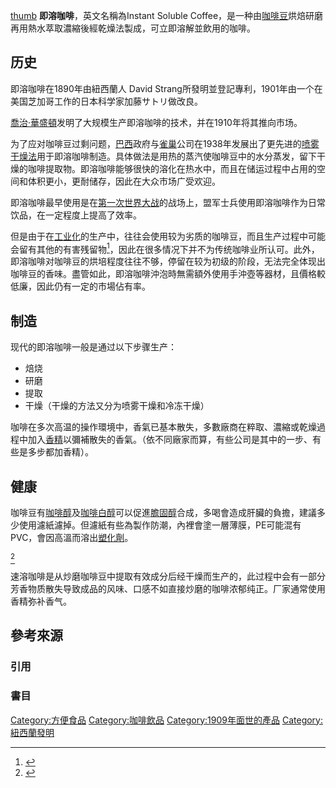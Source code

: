 {{Refimprove|time=2019-01-02T12:06:05+00:00}}
{{noteTA
|G1=Food
}}
[[file:Instant_coffee.jpg|thumb]]
'''即溶咖啡'''，英文名稱為Instant Soluble Coffee，是一种由[[咖啡豆|咖啡豆]]烘焙研磨再用熱水萃取濃縮後經乾燥法製成，可立即溶解並飲用的咖啡。

==历史==

即溶咖啡在1890年由紐西蘭人 David Strang所發明並登記專利，1901年由一个在美国芝加哥工作的日本科学家加藤サトリ做改良。

[[喬治·康士坦·路易士·華盛頓|喬治·華盛頓]]发明了大规模生产即溶咖啡的技术，并在1910年将其推向市场。

为了应对咖啡豆过剩问题，[[巴西|巴西]]政府与[[雀巢|雀巢]]公司在1938年发展出了更先进的[[喷雾干燥法|喷雾干燥法]]用于即溶咖啡制造。具体做法是用热的蒸汽使咖啡豆中的水分蒸发，留下干燥的咖啡提取物。即溶咖啡能够很快的溶化在热水中，而且在储运过程中占用的空间和体积更小，更耐储存，因此在大众市场广受欢迎。

即溶咖啡最早使用是在[[第一次世界大战|第一次世界大战]]的战场上，盟军士兵使用即溶咖啡作为日常饮品，在一定程度上提高了效率。

但是由于在[[工业化|工业化]]的生产中，往往会使用较为劣质的咖啡豆，而且生产过程中可能会留有其他的有害残留物<ref>{{cite web |url=http://www.sc.xinhuanet.com/content/2005-04/15/content_4066489.htm |title=存档副本 |accessdate=2014-04-22 |deadurl=yes |archiveurl=https://web.archive.org/web/20051124180033/http://www.sc.xinhuanet.com/content/2005-04/15/content_4066489.htm |archivedate=2005-11-24 }}</ref>，因此在很多情况下并不为传统咖啡业所认可。此外，即溶咖啡对咖啡豆的烘培程度往往不够，停留在较为初级的阶段，无法完全体现出咖啡豆的香味。盡管如此，即溶咖啡沖泡時無需額外使用手沖壺等器材，且價格較低廉，因此仍有一定的市場佔有率。

==制造==

现代的即溶咖啡一般是通过以下步骤生产：

* 焙烧
* 研磨
* 提取
* 干燥（干燥的方法又分为喷雾干燥和冷冻干燥）
咖啡在多次高温的操作環境中，香氣已基本散失，多數廠商在粹取、濃縮或乾燥過程中加入[[香精|香精]]以彌補散失的香氣。（依不同廠家而算，有些公司是其中的一步、有些是多步都加香精）。 

==健康==
咖啡豆有[[咖啡醇|咖啡醇]]及[[咖啡白醇|咖啡白醇]]可以促進[[膽固醇|膽固醇]]合成，多喝會造成肝臟的負擔，建議多少使用濾紙濾掉。但濾紙有些為製作防潮，內裡會塗一層薄膜，PE可能混有PVC，會因高溫而溶出[[塑化劑|塑化劑]]。

<ref>{{Cite web |url=http://excelsotw.pixnet.net/blog/post/37859739-%E5%8D%B3%E6%BA%B6%E5%92%96%E5%95%A1%E6%BD%9B%E8%97%8F%E5%81%A5%E5%BA%B7%E5%8D%B1%E6%A9%9F |title=存档副本 |access-date=2018-09-02 |archive-url=https://web.archive.org/web/20160311211227/http://excelsotw.pixnet.net/blog/post/37859739-%e5%8d%b3%e6%ba%b6%e5%92%96%e5%95%a1%e6%bd%9b%e8%97%8f%e5%81%a5%e5%ba%b7%e5%8d%b1%e6%a9%9f |archive-date=2016-03-11 |dead-url=yes }}</ref>

速溶咖啡是从炒磨咖啡豆中提取有效成分后经干燥而生产的，此过程中会有一部分芳香物质散失导致成品的风味、口感不如直接炒磨的咖啡浓郁纯正。厂家通常使用香精弥补香气。

== 參考來源 ==
=== 引用 ===
{{reflist|1}}

===書目===


{{coffee}}

[[Category:方便食品|Category:方便食品]]
[[Category:咖啡飲品|Category:咖啡飲品]]
[[Category:1909年面世的產品|Category:1909年面世的產品]]
[[Category:紐西蘭發明|Category:紐西蘭發明]]